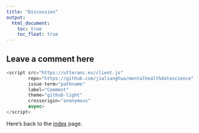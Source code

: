 ```yaml
---
title: "Discussion"
output: 
  html_document:
    toc: true
    toc_float: true
---
```


## Leave a comment here

```js
<script src="https://utteranc.es/client.js"
        repo="https://github.com/jialianghua/mentalhealthdatascience"
        issue-term="pathname"
        label="Comment"
        theme="github-light"
        crossorigin="anonymous"
        async>
</script>
```



Here's back to the [index](index.html) page.